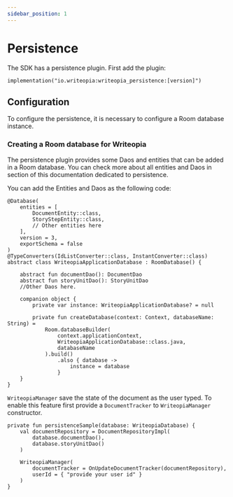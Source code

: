 ```yaml
---
sidebar_position: 1
---
```


# Persistence

The SDK has a persistence plugin. First add the plugin:

```
implementation("io.writeopia:writeopia_persistence:[version]")
```

## Configuration
To configure the persistence, it is necessary to configure a Room database instance. 

### Creating a Room database for Writeopia
The persistence plugin provides some Daos and entities that can be added in a Room database. You can check more about all entities and 
Daos in section of this documentation dedicated to persistence.

You can add the Entities and Daos as the following code:

```
@Database(
    entities = [
        DocumentEntity::class,
        StoryStepEntity::class,
        // Other entities here
    ],
    version = 3,
    exportSchema = false
)
@TypeConverters(IdListConverter::class, InstantConverter::class)
abstract class WriteopiaApplicationDatabase : RoomDatabase() {

    abstract fun documentDao(): DocumentDao
    abstract fun storyUnitDao(): StoryUnitDao
    //Other Daos here.

    companion object {
        private var instance: WriteopiaApplicationDatabase? = null

        private fun createDatabase(context: Context, databaseName: String) =
            Room.databaseBuilder(
                context.applicationContext,
                WriteopiaApplicationDatabase::class.java,
                databaseName
            ).build()
                .also { database ->
                    instance = database
                }
    }
}
``` 

`WriteopiaManager` save the state of the document as the user typed. To enable this feature first provide 
a `DocumentTracker` to `WriteopiaManager` constructor.

```
private fun persistenceSample(database: WriteopiaDatabase) {
    val documentRepository = DocumentRepositoryImpl(
        database.documentDao(),
        database.storyUnitDao()
    )

    WriteopiaManager(
        documentTracker = OnUpdateDocumentTracker(documentRepository),
        userId = { "provide your user id" }
    )
}
```